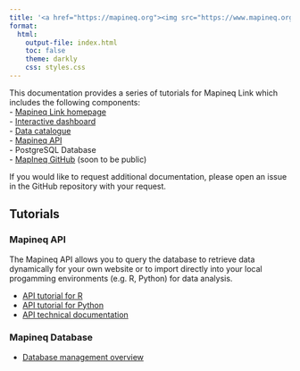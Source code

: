 ```yaml
---
title: '<a href="https://mapineq.org"><img src="https://www.mapineq.org/wp-content/themes/mapineq/assets/images/logo_mapineq1.svg" alt="Mapineq" class="logo"></a><br>Mapineq Link Documentation Catalogue'
format: 
  html:
    output-file: index.html
    toc: false
    theme: darkly
    css: styles.css
---
```


This documentation provides a series of tutorials for Mapineq Link which includes the following components:  
- [Mapineq Link homepage](https://mapineq.org)  
- [Interactive dashboard](https://dashboard.mapineq.org)  
- [Data catalogue](https://dashboard.mapineq.org/datacatalogue)  
- [Mapineq API](https://api.mapineq.org)  
- PostgreSQL Database  
- [MapIneq GitHub](https://github.com/OxfordDemSci/MapIneq)  (soon to be public)

If you would like to request additional documentation, please open an issue in the GitHub repository with your request.

## Tutorials

### Mapineq API

The Mapineq API allows you to query the database to retrieve data dynamically for your own website or to import directly into your local progamming environments (e.g. R, Python) for data analysis.

- [API tutorial for R](./api_tutorial_R)  
- [API tutorial for Python](./api_tutorial_python)
- [API technical documentation](./api_technical_doc)

### Mapineq Database

- [Database management overview](./database_management)





